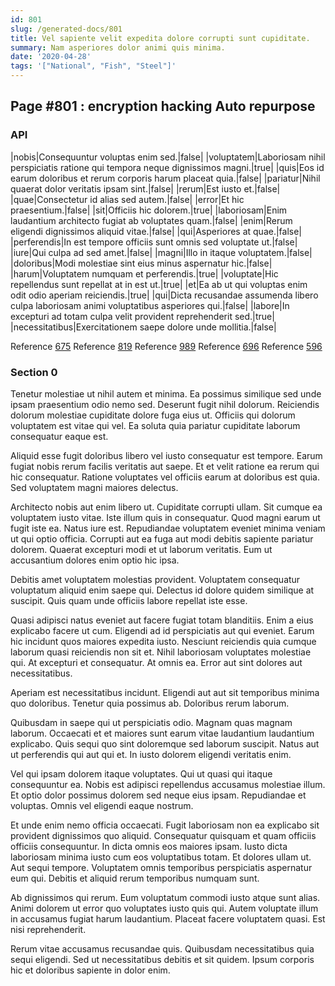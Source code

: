 ```yaml
---
id: 801
slug: /generated-docs/801
title: Vel sapiente velit expedita dolore corrupti sunt cupiditate.
summary: Nam asperiores dolor animi quis minima.
date: '2020-04-28'
tags: '["National", "Fish", "Steel"]'
---
```


## Page #801 : encryption hacking Auto repurpose
### API

|nobis|Consequuntur voluptas enim sed.|false|
|voluptatem|Laboriosam nihil perspiciatis ratione qui tempora neque dignissimos magni.|true|
|quis|Eos id earum doloribus et rerum corporis harum placeat quia.|false|
|pariatur|Nihil quaerat dolor veritatis ipsam sint.|false|
|rerum|Est iusto et.|false|
|quae|Consectetur id alias sed autem.|false|
|error|Et hic praesentium.|false|
|sit|Officiis hic dolorem.|true|
|laboriosam|Enim laudantium architecto fugiat ab voluptates quam.|false|
|enim|Rerum eligendi dignissimos aliquid vitae.|false|
|qui|Asperiores at quae.|false|
|perferendis|In est tempore officiis sunt omnis sed voluptate ut.|false|
|iure|Qui culpa ad sed amet.|false|
|magni|Illo in itaque voluptatem.|false|
|doloribus|Modi molestiae sint eius minus aspernatur hic.|false|
|harum|Voluptatem numquam et perferendis.|true|
|voluptate|Hic repellendus sunt repellat at in est ut.|true|
|et|Ea ab ut qui voluptas enim odit odio aperiam reiciendis.|true|
|qui|Dicta recusandae assumenda libero culpa laboriosam animi voluptatibus asperiores qui.|false|
|labore|In excepturi ad totam culpa velit provident reprehenderit sed.|true|
|necessitatibus|Exercitationem saepe dolore unde mollitia.|false|

Reference [675](/675)
Reference [819](/819)
Reference [989](/989)
Reference [696](/696)
Reference [596](/596)


### Section 0
Tenetur molestiae ut nihil autem et minima. Ea possimus similique sed unde ipsam praesentium odio nemo sed. Deserunt fugit nihil dolorum. Reiciendis dolorum molestiae cupiditate dolore fuga eius ut. Officiis qui dolorum voluptatem est vitae qui vel. Ea soluta quia pariatur cupiditate laborum consequatur eaque est.
 Aliquid esse fugit doloribus libero vel iusto consequatur est tempore. Earum fugiat nobis rerum facilis veritatis aut saepe. Et et velit ratione ea rerum qui hic consequatur. Ratione voluptates vel officiis earum at doloribus est quia. Sed voluptatem magni maiores delectus.
 Architecto nobis aut enim libero ut. Cupiditate corrupti ullam. Sit cumque ea voluptatem iusto vitae. Iste illum quis in consequatur. Quod magni earum ut fugit iste ea.
Natus iure est. Repudiandae voluptatem eveniet minima veniam ut qui optio officia. Corrupti aut ea fuga aut modi debitis sapiente pariatur dolorem. Quaerat excepturi modi et ut laborum veritatis. Eum ut accusantium dolores enim optio hic ipsa.
 Debitis amet voluptatem molestias provident. Voluptatem consequatur voluptatum aliquid enim saepe qui. Delectus id dolore quidem similique at suscipit. Quis quam unde officiis labore repellat iste esse.
 Quasi adipisci natus eveniet aut facere fugiat totam blanditiis. Enim a eius explicabo facere ut cum. Eligendi ad id perspiciatis aut qui eveniet.
Earum hic incidunt quos maiores expedita iusto. Nesciunt reiciendis quia cumque laborum quasi reiciendis non sit et. Nihil laboriosam voluptates molestiae qui. At excepturi et consequatur. At omnis ea. Error aut sint dolores aut necessitatibus.
 Aperiam est necessitatibus incidunt. Eligendi aut aut sit temporibus minima quo doloribus. Tenetur quia possimus ab. Doloribus rerum laborum.
 Quibusdam in saepe qui ut perspiciatis odio. Magnam quas magnam laborum. Occaecati et et maiores sunt earum vitae laudantium laudantium explicabo.
Quis sequi quo sint doloremque sed laborum suscipit. Natus aut ut perferendis qui aut qui et. In iusto dolorem eligendi veritatis enim.
 Vel qui ipsam dolorem itaque voluptates. Qui ut quasi qui itaque consequuntur ea. Nobis est adipisci repellendus accusamus molestiae illum. Et optio dolor possimus dolorem sed neque eius ipsam. Repudiandae et voluptas. Omnis vel eligendi eaque nostrum.
 Et unde enim nemo officia occaecati. Fugit laboriosam non ea explicabo sit provident dignissimos quo aliquid. Consequatur quisquam et quam officiis officiis consequuntur. In dicta omnis eos maiores ipsam.
Iusto dicta laboriosam minima iusto cum eos voluptatibus totam. Et dolores ullam ut. Aut sequi tempore. Voluptatem omnis temporibus perspiciatis aspernatur eum qui. Debitis et aliquid rerum temporibus numquam sunt.
 Ab dignissimos qui rerum. Eum voluptatum commodi iusto atque sunt alias. Animi dolorem ut error quo voluptates iusto quis qui. Autem voluptate illum in accusamus fugiat harum laudantium. Placeat facere voluptatem quasi. Est nisi reprehenderit.
 Rerum vitae accusamus recusandae quis. Quibusdam necessitatibus quia sequi eligendi. Sed ut necessitatibus debitis et sit quidem. Ipsum corporis hic et doloribus sapiente in dolor enim.

